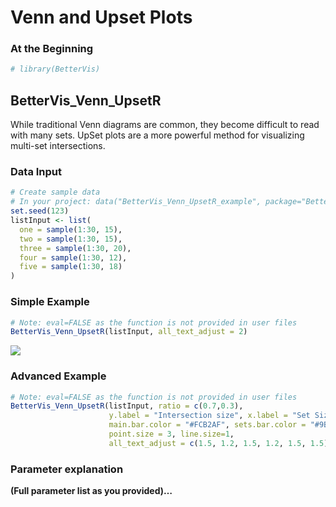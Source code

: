 # Venn and Upset Plots {#venn}

### At the Beginning
```r
# library(BetterVis)
```

## BetterVis_Venn_UpsetR

While traditional Venn diagrams are common, they become difficult to read with many sets. UpSet plots are a more powerful method for visualizing multi-set intersections.

### Data Input
```r
# Create sample data
# In your project: data("BetterVis_Venn_UpsetR_example", package="BetterVis")
set.seed(123)
listInput <- list(
  one = sample(1:30, 15),
  two = sample(1:30, 15),
  three = sample(1:30, 20),
  four = sample(1:30, 12),
  five = sample(1:30, 18)
)
```

### Simple Example
```r
# Note: eval=FALSE as the function is not provided in user files
BetterVis_Venn_UpsetR(listInput, all_text_adjust = 2)
```
![](images/upset_simple.png)

### Advanced Example
```r
# Note: eval=FALSE as the function is not provided in user files
BetterVis_Venn_UpsetR(listInput, ratio = c(0.7,0.3),
                      y.label = "Intersection size", x.label = "Set Size",
                      main.bar.color = "#FCB2AF", sets.bar.color = "#9BDFDF", matrix.color = "#8C9FCA",
                      point.size = 3, line.size=1,
                      all_text_adjust = c(1.5, 1.2, 1.5, 1.2, 1.5, 1.5))
```

### Parameter explanation
**(Full parameter list as you provided)...**

